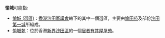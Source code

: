 '''愉城'''可能指:

*[[愉城_(選區)|愉城 (選區)]]：[[香港|香港]][[沙田區議會|沙田區議會]]轄下的其中一個選區，主要由[[愉田苑|愉田苑]]及部份[[沙田第一城|沙田第一城]]所組成。
*[[愉城苑|愉城苑]]：位於香港[[新界|新界]][[沙田區|沙田區]]的一個[[居者有其屋|居者有其屋]][[屋苑|屋苑]]。

{{disambig|Cat=二字消歧義}}